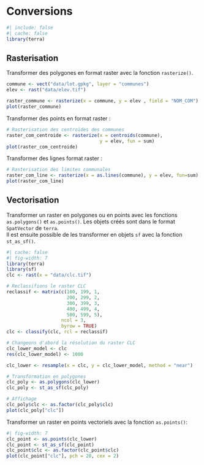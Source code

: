 # Conversions

```r
#| include: false
#| cache: false
library(terra)
```


## Rasterisation

Transformer des polygones en format raster avec la fonction `rasterize()`.

```r
commune <- vect("data/lot.gpkg", layer = "communes")
elev <- rast("data/elev.tif") 

raster_commune <- rasterize(x = commune, y = elev , field = "NOM_COM")
plot(raster_commune)
```

Transformer des points en format raster :

```r
# Rasterisation des centroïdes des communes
raster_com_centroide <- rasterize(x = centroids(commune), 
                                  y = elev, fun = sum)
plot(raster_com_centroide)
```

Transformer des lignes format raster :

```r
# Rasterisation des limites communales
raster_com_line <- rasterize(x = as.lines(commune), y = elev, fun=sum)
plot(raster_com_line)
```

##  Vectorisation

Transformer un raster en polygones ou en points avec les fonctions `as.polygons()` et `as.points()`. Les objets créés sont dans le format `SpatVector` de `terra`.  
Il est ensuite possible de les transformer en objets `sf` avec la fonction `st_as_sf()`.


```r
#| cache: false
#| fig-width: 7
library(terra)
library(sf)
clc <- rast(x = "data/clc.tif")

# Reclassifions le raster CLC
reclassif <- matrix(c(100, 199, 1,
                      200, 299, 2,
                      300, 399, 3,
                      400, 499, 4,
                      500, 599, 5),
                    ncol = 3, 
                    byrow = TRUE)
clc <- classify(clc, rcl = reclassif)

# Changeons d'abord la résolution du raster CLC
clc_lower_model <- clc
res(clc_lower_model) <- 1000

clc_lower <- resample(x = clc, y = clc_lower_model, method = "near") 

# Transformation en polygones
clc_poly <- as.polygons(clc_lower)
clc_poly <- st_as_sf(clc_poly)

# Affichage 
clc_poly$clc <- as.factor(clc_poly$clc)
plot(clc_poly["clc"])
```

Transformer un raster en points vectoriels avec la fonction `as.points()`:
```r
#| fig-width: 7
clc_point <- as.points(clc_lower)
clc_point <- st_as_sf(clc_point)
clc_point$clc <- as.factor(clc_point$clc)
plot(clc_point["clc"], pch = 20, cex = 2)

```
